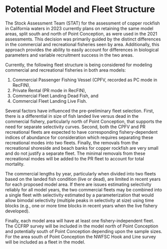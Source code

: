 # Potential Model and Fleet Structure

The Stock Assessment Team (STAT) for the assessment of copper rockfish in California waters in 2023 currently plans on retaining the same model areas, split south and north of Point Conception, as were used in the 2021 assessments. This decision was primarily guided by the distinct differences in the commercial and recreational fisheries seen by area. Additionally, this approach provides the ability to easily account for differences in biological parameters and variable recruitment success in the two areas. 

Currently, the following fleet structure is being considered for modeling commercial and recreational fisheries in both area models:
 
1. Commercial Passenger Fishing Vessel (CPFV, recorded as PC mode in RecFIN), 
2. Private Rental (PR mode in RecFIN),
3. Commercial Fleet Landing Dead Fish, and 
4. Commercial Fleet Landing Live Fish. 

Several factors have influenced the pre-preliminary fleet selection. First, there is a differential in size of fish landed live versus dead in the commercial fishery, particularly north of Point Conception, that supports the need for separate selectivity curves. Second, both the CPFV and PR recreational fleets are expected to have corresponding fishery-dependent indices of abundance for consideration which requires separating these recreational modes into two fleets. Finally, the removals from the recreational shoreside and beach banks for copper rockfish are very small and do not justify a separate fleet. The minimal removals from these recreational modes will be added to the PR fleet to account for total mortality. 

The commercial lengths by year, particularly when divided into two fleets based on the landed fish condition (live or dead), are limited in recent years for each proposed model area. If there are issues estimating selectivity reliably for all model years, the two commercial fleets may be combined into a single fleet with selectivity estimated by a parameterization that would allow bimodal selectivity (multiple peaks in selectivity at size) using time blocks (e.g., one or more time blocks in recent years when the live fishery developed). 

Finally, each model area will have at least one fishery-independent fleet. The CCFRP survey will be included in the model north of Point Conception and potentially south of Point Conception depending upon the sample sizes. For the area south of Point Conception the NWFSC Hook and Line survey will be included as a fleet in the model. 